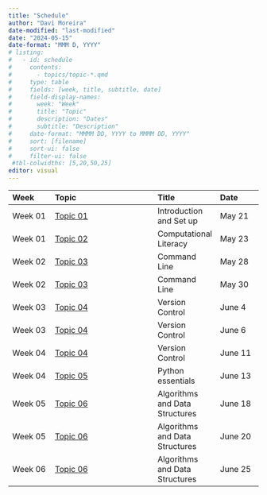 ```yaml
---
title: "Schedule"
author: "Davi Moreira"
date-modified: "last-modified"
date: "2024-05-15"
date-format: "MMM D, YYYY"
# listing:
#   - id: schedule
#     contents:
#       - topics/topic-*.qmd
#     type: table
#     fields: [week, title, subtitle, date]
#     field-display-names:
#       week: "Week"
#       title: "Topic"
#       description: "Dates"
#       subtitle: "Description"
#     date-format: "MMMM DD, YYYY to MMMM DD, YYYY"
#     sort: [filename]
#     sort-ui: false
#     filter-ui: false
 #tbl-colwidths: [5,20,50,25]
editor: visual
---
```


| Week    | Topic                                              | Title                          | Date    |
|:------------|:-----------------------------|:----------------|:------------|
| Week 01 | [Topic 01](./topics-pages/page-topic-01.qmd)       | Introduction and Set up        | May 21  |
| Week 01 | [Topic 02](./topics-pages/page-topic-02.qmd) | Computational Literacy         | May 23  |
| Week 02 | [Topic 03](./topics-pages/page-topic-03.qmd) | Command Line                   | May 28  |
| Week 02 | [Topic 03](./topics-pages/page-topic-03.qmd) | Command Line                   | May 30  |
| Week 03 | [Topic 04](./topics-pages/page-topic-04.qmd) | Version Control                | June 4  |
| Week 03 | [Topic 04](./topics-pages/page-topic-04.qmd) | Version Control                | June 6  |
| Week 04 | [Topic 04](./topics-pages/page-topic-04.qmd) | Version Control              | June 11 |
| Week 04 | [Topic 05](./topics-pages/page-topic-05.qmd) | Python essentials              | June 13 |
| Week 05 | [Topic 06](./topics-pages/page-topic-06.qmd) | Algorithms and Data Structures | June 18 |
| Week 05 | [Topic 06](./topics-pages/page-topic-06.qmd) | Algorithms and Data Structures | June 20 |
| Week 06 | [Topic 06](./topics-pages/page-topic-06.qmd) | Algorithms and Data Structures | June 25 |
